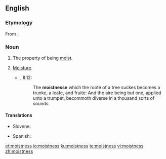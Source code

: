 ==English==
===Etymology===
From {{suffix|moist|ness|lang=en}}.

===Noun===
{{en-noun|~|es}}

# The property of being [[moist]].
# {{context|obsolete|lang=en}} [[moisture|Moisture]].
#*{{RQ:Flr Mntgn Essays}}, II.12:
#*:The '''moistnesse''' which the roote of a tree suckes becomes a trunke, a leafe, and fruite: And the aire being but one, applied unto a trumpet, becommoth diverse in a thousand sorts of sounds.

====Translations====
{{trans-top|moistness}}
* Slovene: {{t|sl|vlážnost}}
{{trans-mid}}
* Spanish: {{t+|es|humedad|f}}
{{trans-bottom}}

[[et:moistness]]
[[io:moistness]]
[[ku:moistness]]
[[te:moistness]]
[[vi:moistness]]
[[zh:moistness]]